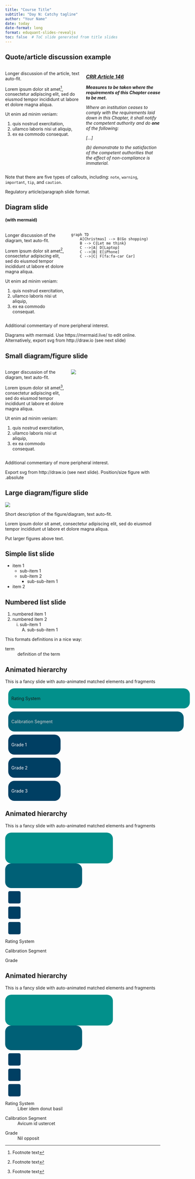 ```yaml
---
title: "Course Title"
subtitle: "Day N: Catchy tagline"
author: "Your Name"
date: today
date-format: long
format: eduquant-slides-revealjs
toc: false  # ToC slide generated from title slides
---
```



## Quote/article discussion example

:::: {.columns}

::: {.column width="50%" .r-fit-text}
Longer discussion of the article, text auto-fit. 

Lorem ipsum dolor sit amet^[Footnote text], consectetur adipiscing elit, sed do eiusmod tempor incididunt ut labore et dolore magna aliqua. 

Ut enim ad minim veniam:

 1. quis nostrud exercitation,
 1. ullamco laboris nisi ut aliquip,
 1. ex ea commodo consequat. 

:::

::: {.column width="50%" .r-fit-text }
:::{.callout-note icon=false collapse="false" appearance="simple"}

### [*CRR Article 146*](https://www.eba.europa.eu/regulation-and-policy/single-rulebook/interactive-single-rulebook/1478)

***Measures to be taken where the requirements of this Chapter cease to be met.***
 
*Where an institution ceases to comply with the requirements laid down in this Chapter, it shall notify the competent authority and do **one** of the following:* 

*[...]*

*(b) demonstrate to the satisfaction of the competent authorities that the effect of non-compliance is immaterial.*
:::
:::

::::

:::{.callout-warning}
Note that there are five types of callouts, including:
`note`, `warning`, `important`, `tip`, and `caution`.
:::


::: {.notes}
Regulatory article/paragraph slide format.
:::

## Diagram slide 
#### (with mermaid)

:::: {.columns}

::: {.column width="40%" .r-fit-text}
Longer discussion of the diagram, text auto-fit. 

Lorem ipsum dolor sit amet^[Footnote text], consectetur adipiscing elit, sed do eiusmod tempor incididunt ut labore et dolore magna aliqua. 

Ut enim ad minim veniam:

 1. quis nostrud exercitation,
 1. ullamco laboris nisi ut aliquip,
 1. ex ea commodo consequat. 

:::

::: {.column width="60%" .r-fit-text }

```mermaid
graph TD
    A[Christmas] --> B(Go shopping)
    B --> C{Let me think}
    C -->|A| D[Laptop]
    C -->|B| E[iPhone]
    C -->|C| F[fa:fa-car Car]
```

:::

::::

::: aside
Additional commentary of more peripheral interest.
:::

::: {.notes}
Diagrams with mermaid. Use https://mermaid.live/ to edit online. Alternatively, export svg from http://draw.io (see next slide)
:::

## Small diagram/figure slide 

:::: {.columns}

::: {.column width="40%" .r-fit-text}
Longer discussion of the diagram, text auto-fit. 

Lorem ipsum dolor sit amet^[Footnote text], consectetur adipiscing elit, sed do eiusmod tempor incididunt ut labore et dolore magna aliqua. 

Ut enim ad minim veniam:

 1. quis nostrud exercitation,
 1. ullamco laboris nisi ut aliquip,
 1. ex ea commodo consequat. 

:::

::: {.column width="60%" }  

![](irb-diagram.svg){.absolute top=33%}

:::

::::

::: aside
Additional commentary of more peripheral interest.
:::

::: {.notes}
Export svg from http://draw.io (see next slide). Position/size figure with .absolute
:::



## Large diagram/figure slide 


![](irb-diagram-large.svg){fig-align="center"}

:::{.r-fit-text}
Short description of the figure/diagram, text auto-fit. 

Lorem ipsum dolor sit amet, consectetur adipiscing elit, sed do eiusmod tempor incididunt ut labore et dolore magna aliqua. 
:::


::: {.notes}
Put larger figures above text.
:::


## Simple list slide

* item 1
    + sub-item 1
    + sub-item 2
        - sub-sub-item 1
* item 2

## Numbered list slide 

1. numbered item 1
2. numbered item 2
    i) sub-item 1
         A.  sub-sub-item 1

This formats definitions in a nice way:

term
: definition of the term






## Animated hierarchy {auto-animate=true auto-animate-easing="ease"}

This is a fancy slide with auto-animated matched elements and fragments


::: {.r-vstack}
::: {data-id="box1" style="background: #02908b; width: 570px; height: auto; border-radius: 20px;margin: 10px; padding: 10px"}
:::{data-id="text1"} 
Rating System
:::
:::

::: {data-id="box2" style="background: #006076; color: lightgrey; width: 550px; height: auto; border-radius: 20px; margin: 10px ; padding: 10px"}
::: {data-id="text2"}
Calibration Segment
:::
:::

::: {.r-hstack}
::: {data-id="box3" style="background: #003f63; color: white; width: 150px; height: auto; border-radius: 20px; margin: 10px ; padding: 10px"}
::: {data-id="text3"}
Grade 1
:::
:::

::: {data-id="box4" style="background: #003f63; color: white; width: 150px; height: auto; border-radius: 20px; margin: 10px ; padding: 10px"}
Grade 2
:::

::: {data-id="box5" style="background: #003f63; color: white; width: 150px; height: auto; border-radius: 20px; margin: 10px ; padding: 10px"}
Grade 3
:::
:::

:::

## Animated hierarchy {auto-animate=true auto-animate-easing="ease"}

This is a fancy slide with auto-animated matched elements and fragments


::: {.r-stack}
::: {data-id="box1" style="background: #02908b; width: 350px; height: 100px; border-radius: 20px;"}
:::

::: {data-id="box2" style="background: #006076; width: 250px; height: 80px; border-radius: 20px;"}
:::

::: {.r-hstack}

::: {data-id="box3" style="background: #003f63; width: 40px; height: 40px; border-radius: 5px;margin:10px"}
:::
::: {data-id="box4" style="background: #003f63; width: 40px; height: 40px; border-radius: 5px;margin:10px"}
:::
::: {data-id="box5" style="background: #003f63; width: 40px; height: 40px; border-radius: 5px;margin:10px"}
:::
:::
:::

::: {data-id="text1"}
Rating System
: 
:::

::: {data-id="text2"}
Calibration Segment
: 
:::

::: {data-id="text3"}
Grade
: 
:::

## Animated hierarchy {auto-animate=true auto-animate-easing="ease-out"}

This is a fancy slide with auto-animated matched elements and fragments


::: {.r-stack}
::: {data-id="box1" style="background: #02908b; width: 350px; height: 100px; border-radius: 20px;"}
:::

::: {data-id="box2" style="background: #006076; width: 250px; height: 80px; border-radius: 20px;"}
:::

::: {.r-hstack}

::: {data-id="box3" style="background: #003f63; width: 40px; height: 40px; border-radius: 5px;margin:10px"}
:::
::: {data-id="box4" style="background: #003f63; width: 40px; height: 40px; border-radius: 5px;margin:10px"}
:::
::: {data-id="box5" style="background: #003f63; width: 40px; height: 40px; border-radius: 5px;margin:10px"}
:::
:::
:::

::: {data-id="text1"}
Rating System
: Liber idem donut basil
:::

::: {data-id="text2"}
Calibration Segment
: Avicum id ustercet
:::

::: {data-id="text3"}
Grade
: Nil opposit
:::